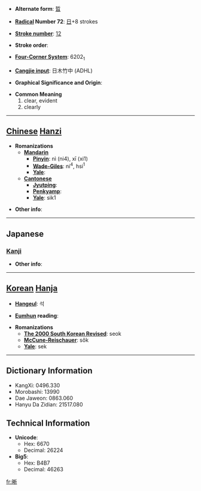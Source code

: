 * '''Alternate form''': [[晢]]

* '''[[Wiktionary:Chinese radical index| Radical]] Number 72''': [[Wiktionary:Chinese radical index 日|日]]+8 strokes

* '''[[Wiktionary:Chinese total strokes index|Stroke number]]''': [[Wiktionary:Chinese total strokes index 12|12]]

* '''Stroke order''': 

* '''[[Wiktionary:Chinese four corner index|Four-Corner System]]''': 6202<sub>1</sub>

* '''[[Wiktionary:Chinese Cangjie index|Cangjie input]]''': 日木竹中 (ADHL)

* '''Graphical Significance and Origin''': 

* '''Common Meaning'''
*#clear, evident
*# clearly


----

== [[Chinese]] [[Hanzi]] ==

* '''Romanizations'''
** '''[[Mandarin]]'''
*** '''[[Pinyin]]''': nì (ni4), xī (xi1)
*** '''[[Wade-Giles]]''': ni<sup>4</sup>, hsi<sup>1</sup>
*** '''[[Yale]]''': 
** '''[[Cantonese]]'''
*** '''[[Jyutping]]''':
*** '''[[Penkyamp]]''': 
*** '''[[Yale]]''': sik1

* '''Other info''': 

----

==Japanese==
===[[Kanji]]===
{{kanji|on readings=[[せき]] (seki), [[しゃく]] (shaku)|kun readings=[[あきらか]] (akiraka)}}

* '''Other info''':  

----

== [[Korean]] [[Hanja]] ==

* '''[[Hangeul]]''': 석

* '''[[Eumhun]] reading''': 

* '''Romanizations'''
** '''[[The 2000 South Korean Revised Romanization|The 2000 South Korean Revised]]''': seok
** '''[[McCune-Reischauer]]''': sŏk
** '''[[Yale]]''': sek

----

== Dictionary Information ==

* KangXi: 0496.330
* Morobashi: 13990
* Dae Jaweon: 0863.060
* Hanyu Da Zidian: 21517.080

== Technical Information ==

* '''Unicode''':
** Hex: 6670
** Decimal: 26224
* '''Big5''':
** Hex: B4B7
** Decimal: 46263

[[fr:晰]]